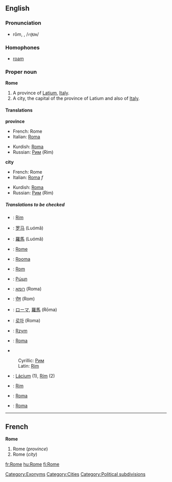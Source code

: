 {{wikipedia}}
==English==

{{rank|enter|consider|provided|969|Rome|twelve|opposite|vast}}

===Pronunciation===
*rōm, {{Unicode|/rəʊm/}}, /<tt>r@Um</tt>/
*:{{Unicode|[[Rhymes:English:-əʊm|Rhymes: -əʊm]]}}

===Homophones===
*[[roam]]

===Proper noun===
'''Rome'''

#A province of [[Latium]], [[Italy]].
#A city, the capital of the province of Latium and also of [[Italy]].

====Translations====
'''province'''
{{top}}
*French: Rome {{f}}
*Italian: [[Roma#Italian|Roma]]
{{mid}}
*Kurdish: [[Roma#Kurdish|Roma]]
*Russian: [[Рим]] (Rim) {{m}}
{{bottom}}

'''city'''
{{top}}
*French: Rome {{f}}
*Italian: [[Roma#Italian|Roma]] ''f''
{{mid}}
*Kurdish: [[Roma#Kurdish|Roma]]
*Russian: [[Рим]] (Rim) {{m}}
{{bottom}}


=====Translations to be checked=====
<!--Remove this section once all of the translations below have been moved into the tables above.-->
{{checktrans}}
*{{ttbc|Bosnian}}: [[Rim#Bosnian|Rim]] {{m}}
*{{ttbc|Chinese, Simplified}}: [[罗马]] (Luómǎ)
*{{ttbc|Chinese, Traditional}}: [[羅馬]] (Luómǎ)
*{{ttbc|Dutch}}: [[Rome#Dutch|Rome]]
*{{ttbc|Finnish}}: [[Rooma]]
*{{ttbc|German}}: [[Rom]] {{n}}
*{{ttbc|Greek}}: [[Ρώμη]]<!--move this to the Greek page: [ˈro̞mi] (meaning: "muscular strength")--> {{f}}
*{{ttbc|Hebrew}}: [[רומא]] (Roma) {{f}}
*{{ttbc|Hindi}}: [[रोम]] (Rom)
*{{ttbc|Japanese}}: [[ローマ]], [[羅馬]] (Rōma)
*{{ttbc|Korean}}: [[로마]] (Roma)
*{{ttbc|Polish}}: [[Rzym]] {{m}}
*{{ttbc|Portuguese}}: [[Roma#Portuguese|Roma]] {{f}}
*{{ttbc|Serbian}}
:Cyrillic: [[Рим]] {{m}}
:Latin: [[Rim#Serbian|Rim]] {{m}}
*{{ttbc|Slovak}}: [[Lácium]] {{n}} (1), [[Rím]] {{m}} (2)
*{{ttbc|Slovene}}: [[Rim#Slovene|Rim]] {{m}}
*{{ttbc|Spanish}}: [[Roma#Spanish|Roma]]
*{{ttbc|Turkish}}: [[Roma#Turkish|Roma]]

[[Category:Exonyms]]
[[Category:Cities]]
[[Category:Political subdivisions]]

----

==French==
'''Rome''' {{f}}

#Rome (''province'')
#Rome (''city'')

[[fr:Rome]]
[[hu:Rome]]
[[fi:Rome]]